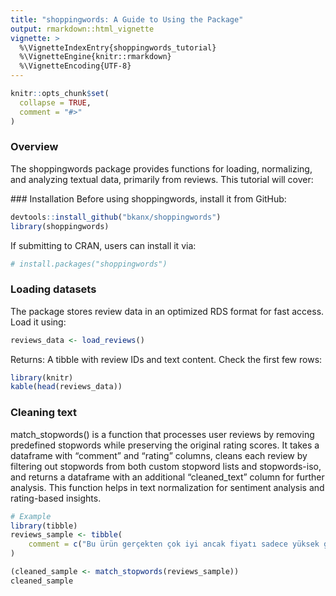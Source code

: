 ```yaml
---
title: "shoppingwords: A Guide to Using the Package"
output: rmarkdown::html_vignette
vignette: >
  %\VignetteIndexEntry{shoppingwords_tutorial}
  %\VignetteEngine{knitr::rmarkdown}
  %\VignetteEncoding{UTF-8}
---
```


```r
knitr::opts_chunk$set(
  collapse = TRUE,
  comment = "#>"
)
```

### Overview

The shoppingwords package provides functions for loading, normalizing, and analyzing textual data, primarily from reviews. This tutorial will cover:

 ### Installation
Before using shoppingwords, install it from GitHub:

```r
devtools::install_github("bkanx/shoppingwords")
library(shoppingwords)
```

If submitting to CRAN, users can install it via:

```r
# install.packages("shoppingwords")
```


### Loading datasets
The package stores review data in an optimized RDS format for fast access. Load it using:

```r
reviews_data <- load_reviews()
```

Returns: A tibble with review IDs and text content. Check the first few rows:

```r
library(knitr)
kable(head(reviews_data))
```

### Cleaning text

match_stopwords() is a function that processes user reviews by removing predefined stopwords while preserving the original rating scores. It takes a dataframe with "comment" and "rating" columns, cleans each review by filtering out stopwords from both custom stopword lists and stopwords-iso, and returns a dataframe with an additional "cleaned_text" column for further analysis. This function helps in text normalization for sentiment analysis and rating-based insights.

```r
# Example
library(tibble)
reviews_sample <- tibble(
    comment = c("Bu ürün gerçekten çok iyi ancak fiyatı sadece yüksek gibi", "Fiyat çok pahalı ama kaliteli iyi"), rating = c(4.5, 3.0)
)

(cleaned_sample <- match_stopwords(reviews_sample))
cleaned_sample
```




